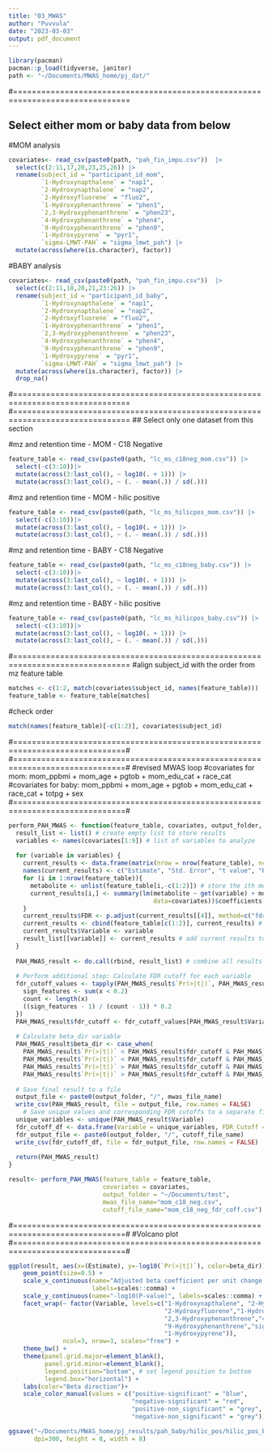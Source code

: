 ```yaml
---
title: "03_MWAS"
author: "Puvvula"
date: "2023-03-03"
output: pdf_document
---
```


```r
library(pacman)
pacman::p_load(tidyverse, janitor)
path <- "~/Documents/MWAS_home/pj_dat/"
```

#===============================================================================

## Select either mom or baby data from below

#MOM analysis
```r
covariates<- read_csv(paste0(path, "pah_fin_impu.csv"))  |>
  select(c(2:11,17,20,23,25,26)) |>
  rename(subject_id = "participant_id_mom",
         `1-Hydroxynapthalene` = "nap1",
         `2-Hydroxynapthalene` = "nap2",
         `2-Hydroxyfluorene` = "fluo2",
         `1-Hydroxyphenanthrene` = "phen1",
         `2,3-Hydroxyphenanthrene` = "phen23",
         `4-Hydroxyphenanthrene` = "phen4",
         `9-Hydroxyphenanthrene` = "phen9",
         `1-Hydroxypyrene` = "pyr1",
         `sigma-LMWT-PAH` = "sigma_lmwt_pah") |>
  mutate(across(where(is.character), factor))
```

#BABY analysis
```r
covariates<- read_csv(paste0(path, "pah_fin_impu.csv"))  |>
  select(c(2:11,18,20,21,23:26)) |>
  rename(subject_id = "participant_id_baby",
         `1-Hydroxynapthalene` = "nap1",
         `2-Hydroxynapthalene` = "nap2",
         `2-Hydroxyfluorene` = "fluo2",
         `1-Hydroxyphenanthrene` = "phen1",
         `2,3-Hydroxyphenanthrene` = "phen23",
         `4-Hydroxyphenanthrene` = "phen4",
         `9-Hydroxyphenanthrene` = "phen9",
         `1-Hydroxypyrene` = "pyr1",
         `sigma-LMWT-PAH` = "sigma_lmwt_pah") |>
  mutate(across(where(is.character), factor)) |>
  drop_na()
```

#===============================================================================
#===============================================================================
## Select only one dataset from this section

#mz and retention time - MOM - C18 Negative
```r
feature_table <- read_csv(paste0(path, "lc_ms_c18neg_mom.csv")) |>
  select(-c(3:10))|>
  mutate(across(3:last_col(), ~ log10(. + 1))) |>
  mutate(across(3:last_col(), ~ (. - mean(.)) / sd(.)))
```

#mz and retention time - MOM - hilic positive
```r
feature_table <- read_csv(paste0(path, "lc_ms_hilicpos_mom.csv")) |>
  select(-c(3:10))|>
  mutate(across(3:last_col(), ~ log10(. + 1))) |>
  mutate(across(3:last_col(), ~ (. - mean(.)) / sd(.)))
```

#mz and retention time - BABY - C18 Negative
```r
feature_table <- read_csv(paste0(path, "lc_ms_c18neg_baby.csv")) |>
  select(-c(3:10))|>
  mutate(across(3:last_col(), ~ log10(. + 1))) |>
  mutate(across(3:last_col(), ~ (. - mean(.)) / sd(.)))
```

#mz and retention time - BABY - hilic positive
```r
feature_table <- read_csv(paste0(path, "lc_ms_hilicpos_baby.csv")) |>
  select(-c(3:10))|>
  mutate(across(3:last_col(), ~ log10(. + 1))) |>
  mutate(across(3:last_col(), ~ (. - mean(.)) / sd(.)))
```


#===============================================================================
#align subject_id with the order from mz feature table
```r
matches <- c(1:2, match(covariates$subject_id, names(feature_table))) 
feature_table <- feature_table[matches]
```

#check order
```r
match(names(feature_table)[-c(1:2)], covariates$subject_id)
```
#==============================================================================#
#==============================================================================#
#revised MWAS loop
#covariates for mom: mom_ppbmi + mom_age + pgtob + mom_edu_cat + race_cat
#covariates for baby: mom_ppbmi + mom_age + pgtob + mom_edu_cat + race_cat + totpg + sex
#==============================================================================#
```r
perform_PAH_MWAS <- function(feature_table, covariates, output_folder, mwas_file_name, cutoff_file_name) {
  result_list <- list() # create empty list to store results
  variables <- names(covariates[1:9]) # list of variables to analyze
  
  for (variable in variables) {
    current_results <- data.frame(matrix(nrow = nrow(feature_table), ncol = 4)) # create a new data frame for each variable
    names(current_results) <- c("Estimate", "Std. Error", "t value", "Pr(>|t|)")
    for (i in 1:nrow(feature_table)){
      metabolite <- unlist(feature_table[i,-c(1:2)]) # store the ith metabolite in new vector
      current_results[i,] <- summary(lm(metabolite ~ get(variable) + mom_ppbmi + mom_age + pgtob + mom_edu_cat + race_cat ,
                                        data=covariates))$coefficients[2,c(1:4)] # store regression results for ith metabolite
    }
    current_results$FDR <- p.adjust(current_results[[4]], method=c("fdr")) # fdr adjustment
    current_results <- cbind(feature_table[c(1:2)], current_results) # add mz and time
    current_results$Variable <- variable
    result_list[[variable]] <- current_results # add current results to list
  }
  
  PAH_MWAS_result <- do.call(rbind, result_list) # combine all results into one data frame
  
  # Perform additional step: Calculate FDR cutoff for each variable
  fdr_cutoff_values <- tapply(PAH_MWAS_result$`Pr(>|t|)`, PAH_MWAS_result$Variable, function(x) {
    sign_features <- sum(x < 0.2)
    count <- length(x)
    ((sign_features - 1) / (count - 1)) * 0.2
  })
  PAH_MWAS_result$fdr_cutoff <- fdr_cutoff_values[PAH_MWAS_result$Variable]
  
  # Calculate beta_dir variable
  PAH_MWAS_result$beta_dir <- case_when(
    PAH_MWAS_result$`Pr(>|t|)` < PAH_MWAS_result$fdr_cutoff & PAH_MWAS_result$Estimate > 0 ~ "positive-significant",
    PAH_MWAS_result$`Pr(>|t|)` < PAH_MWAS_result$fdr_cutoff & PAH_MWAS_result$Estimate < 0 ~ "negative-significant",
    PAH_MWAS_result$`Pr(>|t|)` > PAH_MWAS_result$fdr_cutoff & PAH_MWAS_result$Estimate > 0 ~ "positive-non_significant",
    PAH_MWAS_result$`Pr(>|t|)` > PAH_MWAS_result$fdr_cutoff & PAH_MWAS_result$Estimate < 0 ~ "negative-non_significant", TRUE ~ NA_character_)
  
  # Save final result to a file
  output_file <- paste0(output_folder, "/", mwas_file_name)
  write_csv(PAH_MWAS_result, file = output_file, row.names = FALSE)
    # Save unique values and corresponding FDR cutoffs to a separate file
  unique_variables <- unique(PAH_MWAS_result$Variable)
  fdr_cutoff_df <- data.frame(Variable = unique_variables, FDR_Cutoff = fdr_cutoff_values[unique_variables])
  fdr_output_file <- paste0(output_folder, "/", cutoff_file_name)
  write_csv(fdr_cutoff_df, file = fdr_output_file, row.names = FALSE)
  
  return(PAH_MWAS_result)
}
```

```r
result<- perform_PAH_MWAS(feature_table = feature_table, 
                          covariates = covariates,
                          output_folder = "~/Documents/test",
                          mwas_file_name="mom_c18_neg.csv",
                          cutoff_file_name="mom_c18_neg_fdr_coff.csv")
```

#==============================================================================#
#Volcano plot
#==============================================================================#
```r
ggplot(result, aes(x=(Estimate), y=-log10(`Pr(>|t|)`), color=beta_dir)) +
    geom_point(size=0.5) +
    scale_x_continuous(name="Adjusted beta coefficient per unit change in PAH level",
                       labels=scales::comma) +
    scale_y_continuous(name="-log10(P-value)", labels=scales::comma) +
    facet_wrap(~ factor(Variable, levels=c("1-Hydroxynapthalene", "2-Hydroxynapthalene", 
                                           "2-Hydroxyfluorene","1-Hydroxyphenanthrene",
                                           "2,3-Hydroxyphenanthrene","4-Hydroxyphenanthrene",
                                           "9-Hydroxyphenanthrene","sigma-LMWT-PAH", 
                                           "1-Hydroxypyrene")),
               ncol=3, nrow=3, scales="free") +
    theme_bw() +
    theme(panel.grid.major=element_blank(),
          panel.grid.minor=element_blank(),
          legend.position="bottom", # set legend position to bottom
          legend.box="horizontal") + 
    labs(color="Beta direction")+
    scale_color_manual(values = c("positive-significant" = "blue",
                                  "negative-significant" = "red",
                                  "positive-non_significant" = "grey",
                                  "negative-non_significant" = "grey"))

ggsave("~/Documents/MWAS_home/pj_results/pah_baby/hilic_pos/hilic_pos_baby.tiff",
       dpi=300, height = 8, width = 8)
```


